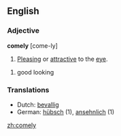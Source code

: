 ==English==
===Adjective===
'''comely''' [come-ly]

#[[Pleasing]] or [[attractive]] to the [[eye]].

#good looking

===Translations===
*Dutch: [[bevallig]]
*German: [[hübsch]] (1), [[ansehnlich]] (1)

[[zh:comely]]